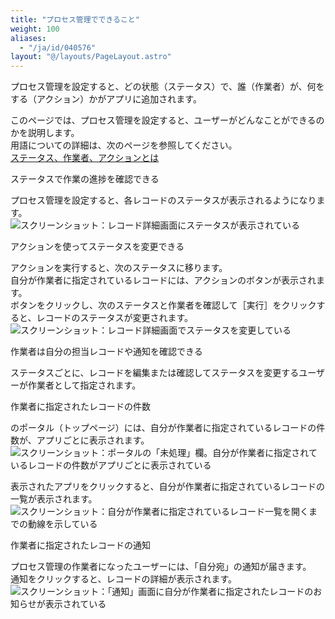 ```yaml
---
title: "プロセス管理でできること"
weight: 100
aliases:
  - "/ja/id/040576"
layout: "@/layouts/PageLayout.astro"
---
```




プロセス管理を設定すると、どの状態（ステータス）で、誰（作業者）が、何をする（アクション）かがアプリに追加されます。

このページでは、プロセス管理を設定すると、ユーザーがどんなことができるのかを説明します。  
用語についての詳細は、次のページを参照してください。  
[ステータス、作業者、アクションとは](/k/ja/id/040573.html)

<Heading id="process_whatsprocess_10">ステータスで作業の進捗を確認できる</Heading>

プロセス管理を設定すると、各レコードのステータスが表示されるようになります。  
<Img src="/k/kintone/img-ja/whatsprocess_img02.png" alt="スクリーンショット：レコード詳細画面にステータスが表示されている" />

<Heading id="process_whatsprocess_20">アクションを使ってステータスを変更できる</Heading>

アクションを実行すると、次のステータスに移ります。  
自分が作業者に指定されているレコードには、アクションのボタンが表示されます。  
ボタンをクリックし、次のステータスと作業者を確認して［実行］をクリックすると、レコードのステータスが変更されます。  
<Img src="/k/kintone/img-ja/whatsprocess_img06.png" alt="スクリーンショット：レコード詳細画面でステータスを変更している" />

<Heading id="process_whatsprocess_30">作業者は自分の担当レコードや通知を確認できる</Heading>

ステータスごとに、レコードを編集または確認してステータスを変更するユーザーが作業者として指定されます。

<Heading level={3} id="process_whatsprocess_3010">作業者に指定されたレコードの件数</Heading>

<Kintone />のポータル（トップページ）には、自分が作業者に指定されているレコードの件数が、アプリごとに表示されます。  
<Img src="/k/kintone/img-ja/whatsprocess_img04.png" alt="スクリーンショット：ポータルの「未処理」欄。自分が作業者に指定されているレコードの件数がアプリごとに表示されている" />

表示されたアプリをクリックすると、自分が作業者に指定されているレコードの一覧が表示されます。  
<Img src="/k/kintone/img-ja/whatsprocess_img05.png" alt="スクリーンショット：自分が作業者に指定されているレコード一覧を開くまでの動線を示している" />

<Heading level={3} id="process_whatsprocess_3020">作業者に指定されたレコードの通知</Heading>

プロセス管理の作業者になったユーザーには、「自分宛」の通知が届きます。  
通知をクリックすると、レコードの詳細が表示されます。  
<Img src="/k/kintone/img-ja/whatsprocess_03.png" alt="スクリーンショット：「通知」画面に自分が作業者に指定されたレコードのお知らせが表示されている" />
